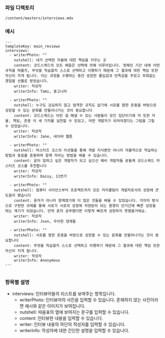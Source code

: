 ### 파일 디렉토리

`/content/masters/interviews.mdx`

### 예시

```
---
templateKey: main_reviews
interviews:
  - writerPhoto: ""
    nutshell: 내가 선택한 자율에 대한 책임을 키우는 곳
    content: 코드스쿼드의 모든 배움은 선택에 의해 이루어집니다. 정해진 기간 내에 어떤 규칙을 따를지, 무엇을 학습할지 스스로 선택하고 이행하기 때문에 그 결과에 대한 책임 또한 자신이 지게 됩니다. 이는 과정을 수행하는 동안 굉장한 몰입감과 만족감을 주었고 후회없는 경험을 선물로 받았습니다.
    writer: 작성자
    writerInfo: Tami, 중고나라

  - writerPhoto: ""
    nutshell: 누구도 강요하지 않고 엄격한 규칙도 없기에 서로를 향한 존중을 바탕으로 성장할 수 있는 문화를 만들어나가는 것이 중요합니다
    content: 코드스쿼드는 이런 걸 해낼 수 있는 사람들이 모인 집단이기에 저 또한 자율, 책임, 존중 이 세 가지를 실천할 수 있었고, 어떤 개발자가 되어야겠다는 그림을 그릴 수 있었습니다.
    writer: 작성자
    writerInfo: Jane, 네이버 웹툰

  - writerPhoto: ""
    nutshell: 마스터즈 코스의 미션들을 통해 개발 지식뿐만 아니라 자율적으로 학습하는 방법과 동료를 존중하며 함께 자라는 방법을 배울 수 있습니다.
    content: 같이 일하고 싶은 개발자가 되고 싶으신 예비 개발자들 분들께 코드스쿼드 마스터즈 코스를 추천합니다
    writer: 작성자
    writerInfo: Daisy, 11번가

  - writerPhoto: ""
    nutshell: 컴퓨터 사이언스부터 프로젝트까지 모든 커리큘럼이 개발자로서의 성장에 큰 도움이 됐습니다
    content: 혼자가 아니라 함께였기에 더 많은 것들을 배울 수 있었습니다. 각자의 방식으로 구현한 과제를 통해 서로가 서로의 성장에 자양분이 되는 환경이 단기간에 빠른 성장을 하는 계기가 되었습니다. 만약 혼자 공부했다면 이렇게 빠르게 성장하지 못했을거에요.
    writer: 작성자
    writerInfo: Json, 우아한 형제들

  - writerPhoto: ""
    nutshell: 서로를 향한 존중을 바탕으로 성장할 수 있는 문화를 만들어나가는 것이 중요합니다
    content: 무엇을 학습할지 스스로 선택하고 이행하기 때문에 그 결과에 대한 책임 또한 자신이 지게 됩니다.
    writer: 작성자
    writerInfo: Anonymous
---


```

### 항목별 설명

- interviews: 인터뷰어들의 리스트를 보여주는 항목입니다.
  - writerPhoto: 인터뷰어의 사진을 입력할 수 있습니다. 존재하지 않는 사진이라면 예시와 같은 이미지가 보여집니다.
  - nutshell: 따옴표의 옆에 보여지는 문구를 입력할 수 있습니다.
  - content: 인터뷰한 내용을 입력할 수 있습니다.
  - writer: 인터뷰 내용의 하단의 작성자를 입력할 수 있습니다.
  - writerInfo: 작성자에 대한 간단한 설명을 입력할 수 있습니다.
